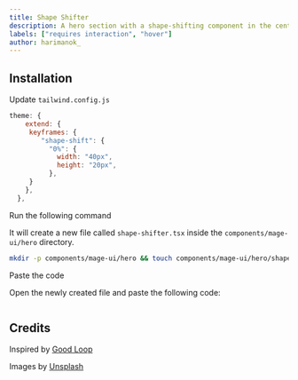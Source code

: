 ```yaml
---
title: Shape Shifter
description: A hero section with a shape-shifting component in the center
labels: ["requires interaction", "hover"]
author: harimanok_
---
```


<ComponentPreview name="hero-shape-shifter--docs" />

## Installation

<Steps>

<Step>Update `tailwind.config.js`</Step>
```js
theme: {
    extend: {
     keyframes: {
        "shape-shift": {
          "0%": {
            width: "40px",
            height: "20px",
          },
     }
    },
  },
```

<Step>Run the following command</Step>

It will create a new file called `shape-shifter.tsx` inside the `components/mage-ui/hero` directory.

```bash
mkdir -p components/mage-ui/hero && touch components/mage-ui/hero/shape-shifter.tsx
```

<Step>Paste the code</Step>

Open the newly created file and paste the following code:

```jsx file=<rootDir>/mage-ui/hero/shape-shifter.tsx

```

</Steps>

## Credits

Inspired by [Good Loop](https://good-loop.com/)

Images by [Unsplash](https://unsplash.com/)
